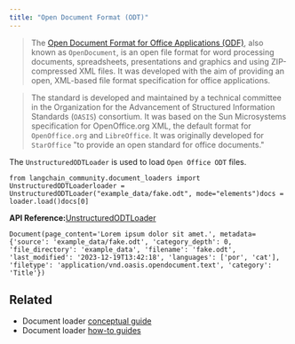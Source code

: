 ```yaml
---
title: "Open Document Format (ODT)"
---
```


> The [Open Document Format for Office Applications (ODF)](https://en.wikipedia.org/wiki/OpenDocument), also known as `OpenDocument`, is an open file format for word processing documents, spreadsheets, presentations and graphics and using ZIP-compressed XML files. It was developed with the aim of providing an open, XML-based file format specification for office applications.

> The standard is developed and maintained by a technical committee in the Organization for the Advancement of Structured Information Standards (`OASIS`) consortium. It was based on the Sun Microsystems specification for OpenOffice.org XML, the default format for `OpenOffice.org` and `LibreOffice`. It was originally developed for `StarOffice` "to provide an open standard for office documents."

The `UnstructuredODTLoader` is used to load `Open Office ODT` files.

```
from langchain_community.document_loaders import UnstructuredODTLoaderloader = UnstructuredODTLoader("example_data/fake.odt", mode="elements")docs = loader.load()docs[0]
```

**API Reference:**[UnstructuredODTLoader](https://python.langchain.com/api_reference/community/document_loaders/langchain_community.document_loaders.odt.UnstructuredODTLoader.html)

```
Document(page_content='Lorem ipsum dolor sit amet.', metadata={'source': 'example_data/fake.odt', 'category_depth': 0, 'file_directory': 'example_data', 'filename': 'fake.odt', 'last_modified': '2023-12-19T13:42:18', 'languages': ['por', 'cat'], 'filetype': 'application/vnd.oasis.opendocument.text', 'category': 'Title'})
```

## Related

* Document loader [conceptual guide](/oss/concepts/document_loaders)
* Document loader [how-to guides](/oss/how_to/#document-loaders)
